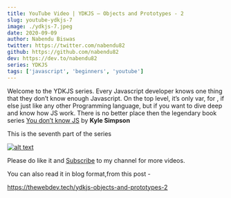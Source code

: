```yaml
---
title: YouTube Video | YDKJS — Objects and Prototypes - 2
slug: youtube-ydkjs-7
image: ./ydkjs-7.jpeg
date: 2020-09-09
author: Nabendu Biswas
twitter: https://twitter.com/nabendu82
github: https://github.com/nabendu82
dev: https://dev.to/nabendu82
series: YDKJS
tags: ['javascript', 'beginners', 'youtube']
---
```


Welcome to the YDKJS series. Every Javascript developer knows one thing that they don’t know enough Javascript. On the top level, it’s only var, for , if else just like any other Programming language, but if you want to dive deep and know how JS work. There is no better place then the legendary book series [You don’t know JS](https://maximdenisov.gitbooks.io/you-don-t-know-js/content/) by **Kyle Simpson**

This is the seventh part of the series

<div className={styles.image__small}>

[![alt text](https://res.cloudinary.com/dxkxvfo2o/image/upload/v1599505161/ydkjs-objects_obyrb0.png)](https://youtu.be/QXOEtroAyig "YouTube YDKJS")

</div>

Please do like it and [Subscribe](https://www.youtube.com/channel/UCRf7mazcufqZxd2pR3oQJuQ?sub_confirmation=1) to my channel for more videos.

You can also read it in blog format,from this post -

https://thewebdev.tech/ydkjs-objects-and-prototypes-2

